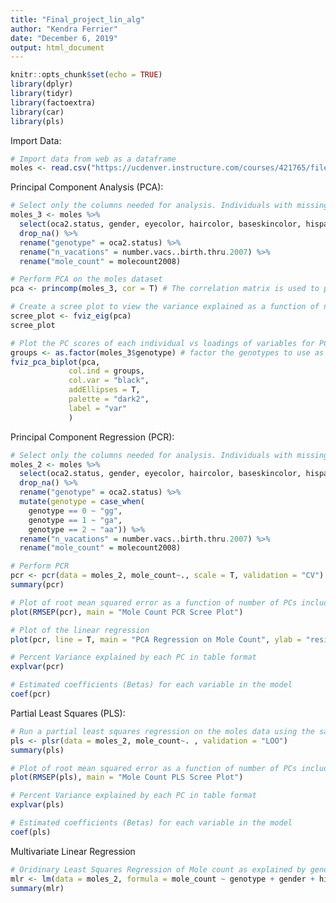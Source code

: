 ```yaml
---
title: "Final_project_lin_alg"
author: "Kendra Ferrier"
date: "December 6, 2019"
output: html_document
---
```


```r
knitr::opts_chunk$set(echo = TRUE)
library(dplyr)
library(tidyr)
library(factoextra)
library(car)
library(pls)
```
Import Data:
```r
# Import data from web as a dataframe
moles <- read.csv("https://ucdenver.instructure.com/courses/421765/files/9196715/download?wrap=1")
```

Principal Component Analysis (PCA):
```r
# Select only the columns needed for analysis. Individuals with missing data are ommitted and columns renamed for aesthetic purposes. PCA is not possible with factored/categorical data, so genotype, gender, eyecolor, and haircolor have continuous scale dummy variables (where genotype: 0 = gg, 1 = ga, 2 = aa, gender: 1 = female, 2 = male, hispanic: 0 = non-Hispanic, 1 = Hispanic, eyecolor: 1 = blue, green, or combo, 2 = light/dark brown, 3 = hazel, haircolor: 1 = blonde, 2 = red, 3 = brown, 4 = black).
moles_3 <- moles %>% 
  select(oca2.status, gender, eyecolor, haircolor, baseskincolor, hispanic, molecount2008, number.vacs..birth.thru.2007) %>% 
  drop_na() %>% 
  rename("genotype" = oca2.status) %>% 
  rename("n_vacations" = number.vacs..birth.thru.2007) %>% 
  rename("mole_count" = molecount2008)

# Perform PCA on the moles dataset
pca <- princomp(moles_3, cor = T) # The correlation matrix is used to perform the PCA. This is equivalent to standardizing each variable to mean 0 and standard deviation of 1, which helps account for the difference in scales between variables.

# Create a scree plot to view the variance explained as a function of number of PCs.
scree_plot <- fviz_eig(pca)
scree_plot

# Plot the PC scores of each individual vs loadings of variables for PCs 1 and 2.
groups <- as.factor(moles_3$genotype) # factor the genotypes to use as a grouping factor in the biplot
fviz_pca_biplot(pca, 
             col.ind = groups,
             col.var = "black",
             addEllipses = T,
             palette = "dark2",
             label = "var"
             )

```


Principal Component Regression (PCR):
```r
# Select only the columns needed for analysis. Individuals with missing data are ommitted and columns are renamed for aesthetic purposes. The genotype variable is changed from dummy variables to factored/categorical variables so that each genotype can be considered separately.
moles_2 <- moles %>% 
  select(oca2.status, gender, eyecolor, haircolor, baseskincolor, hispanic, molecount2008, number.vacs..birth.thru.2007) %>% 
  drop_na() %>% 
  rename("genotype" = oca2.status) %>% 
  mutate(genotype = case_when(
    genotype == 0 ~ "gg",
    genotype == 1 ~ "ga",
    genotype == 2 ~ "aa")) %>%  
  rename("n_vacations" = number.vacs..birth.thru.2007) %>% 
  rename("mole_count" = molecount2008)

# Perform PCR
pcr <- pcr(data = moles_2, mole_count~., scale = T, validation = "CV") # create a PCR object. The response variable being modeled is mole count as described by all other variables. The variables are scaled according to their variance. 
summary(pcr)

# Plot of root mean squared error as a function of number of PCs included.
plot(RMSEP(pcr), main = "Mole Count PCR Scree Plot")

# Plot of the linear regression
plot(pcr, line = T, main = "PCA Regression on Mole Count", ylab = "residuals", xlab = "mole count")

# Percent Variance explained by each PC in table format
explvar(pcr)

# Estimated coefficients (Betas) for each variable in the model
coef(pcr)
```

Partial Least Squares (PLS):
```r
# Run a partial least squares regression on the moles data using the same data as for the PCR analysis.
pls <- plsr(data = moles_2, mole_count~. , validation = "LOO")
summary(pls)

# Plot of root mean squared error as a function of number of PCs included.
plot(RMSEP(pls), main = "Mole Count PLS Scree Plot")

# Percent Variance explained by each PC in table format
explvar(pls)

# Estimated coefficients (Betas) for each variable in the model
coef(pls)
```

Multivariate Linear Regression
```r
# Oridinary Least Squares Regression of Mole count as explained by genotype, gender, ethnicity (hispanic), number of vacations, eye color, hair color, and base skin color
mlr <- lm(data = moles_2, formula = mole_count ~ genotype + gender + hispanic + n_vacations + eyecolor + haircolor + baseskincolor)
summary(mlr)
```
